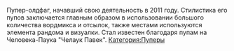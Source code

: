 Пупер-олдфаг, начавший свою деятельность в 2011 году. Стилистика его пупов заключается главным образом в использовании большого количества вордмикса и отсылок, также местами используются элемента рандома и визуалки. Стал известен благодаря пупам на Человека-Паука "Челаук Павек". {{Инфобокс_для_пуперов|другие_ники = Han1pa.|сферы_творчества = RYTP|год_начала = 2011|место_проживания = г. Красноярск|имя_фамилия = Богдан}}[[Категория:Пуперы]]